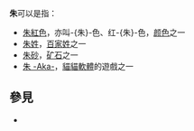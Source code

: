 '''朱'''可以是指：
*[[朱紅色|朱紅色]]，亦叫-{朱}-色、红-{朱}-色，[[颜色|颜色]]之一
*[[朱姓|朱姓]]，[[百家姓|百家姓]]之一
*[[朱砂|朱砂]]，[[矿石|矿石]]之一
*[[朱_-Aka-|朱 -Aka-]]，[[貓貓軟體|貓貓軟體]]的遊戲之一

== 參見 ==
* {{Lookfrom}}

{{Disambig|Cat=一字消歧义|Zhu朱}}